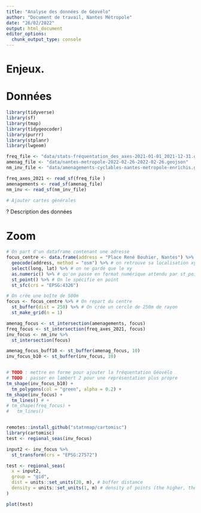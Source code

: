 ```yaml
---
title: "Analyse des données de Géovélo"
author: "Document de travail, Nantes Métropole"
date: "26/02/2022"
output: html_document
editor_options: 
  chunk_output_type: console
---
```


# Enjeux.

# Données

```r
library(tidyverse)
library(sf)
library(tmap)
library(tidygeocoder)
library(purrr)
library(stplanr)
library(lwgeom)

freq_file <- "data/stats-fréquentation_des_axes-2021-01-01_2021-12-31.geojson"
amenag_file <- "data/nantes-metropole-2022-02-26-2022-02-26.geojson"
nm_inv_file <- "data/amenagements-cyclables-nantes-metropole-enrichis.geojson"

freq_axes_2021 <- read_sf(freq_file )
amenagements <- read_sf(amenag_file)
nm_inv <- read_sf(nm_inv_file)

# Ajouter cartes générales
```

? Description des données

# Zoom

```r
# On part d'un dataframe contenant une adresse
focus_centre <- data.frame(address = "Place René Bouhier, Nantes") %>%
  geocode(address, method = "osm") %>% # on retrouve sa localisation xy
  select(long, lat) %>% # on ne garde que le xy
  as.numeric() %>% # qu'on passe en format numérique attendu par st_point
  st_point() %>% # On le spécifie en point
  st_sfc(crs = "EPSG:4326") 

# On crée une boîte de 500m 
focus <- focus_centre %>% # On repart du centre
  st_buffer(dist = 250) %>% # On crée un cercle de 250m de rayon
  st_make_grid(n = 1)

amenag_focus <- st_intersection(amenagements, focus)
freq_focus <- st_intersection(freq_axes_2021, focus)
inv_focus <- nm_inv %>%
  st_intersection(focus)

amenag_focus_buff10 <- st_buffer(amenag_focus, 10)
inv_focus_b10 <- st_buffer(inv_focus, 10)


# TODO : mettre en forme pour ajouter la fréquentation Géovélo
# TODO : passer en lambert 2 pour une représentation plus propre
tm_shape(inv_focus_b10) + 
  tm_polygons(col = "green", alpha = 0.2) +
tm_shape(inv_focus) + 
  tm_lines() # + 
# tm_shape(freq_focus) + 
#   tm_lines()



```



```r
remotes::install_github("statnmap/cartomisc")
library(cartomisc)
test <- regional_seas(inv_focus)

input2 <- inv_focus %>%
  st_transform(crs = "EPSG:27572")

test <- regional_seas(
  x = input2,
  group = "gid",
  dist = units::set_units(20, m), # buffer distance
  density = units::set_units(1, m) # density of points (the higher, the more precise the region attribution)
)

plot(test)

```

